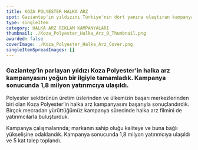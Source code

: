 ```yaml
---
title: KOZA POLYESTER HALKA ARZ
spot: Gaziantep'in yıldızını Türkiye'nin dört yanına ulaştıran kampanya
type: singleItem
category: HALKA ARZ REKLAM KAMPANYALARI
thumbnail: ./Koza_Polyester_Halka_Arz_0_Thumbnail.png
awarded: false
coverImage: ./Koza_Polyester_Halka_Arz_Cover.png
singleItemSpreadImages: []
---
```



### Gaziantep’in parlayan yıldızı Koza Polyester’in halka arz kampanyasını yoğun bir ilgiyle tamamladık. Kampanya sonucunda 1,8 milyon yatırımcıya ulaşıldı.

Polyester sektörünün üretim üslerinden ve ülkemizin başarı merkezlerinden biri olan Koza Polyester’in halka arz kampanyasını başarıyla sonuçlandırdık. Birçok mecradan yürüttüğümüz kampanya sürecinde halka arz filmini de yatırımcılarla buluşturduk.

Kampanya çalışmalarında; markanın sahip oluğu kaliteye ve buna bağlı yükselişine odaklandık. Kampanya sonucunda 1,8 milyon yatırımcıya ulaşıldı ve 5 kat talep toplandı.

<YoutubeVideo id="OhR_tTfN8PM" title={frontmatter.title} classes="my-6" />
